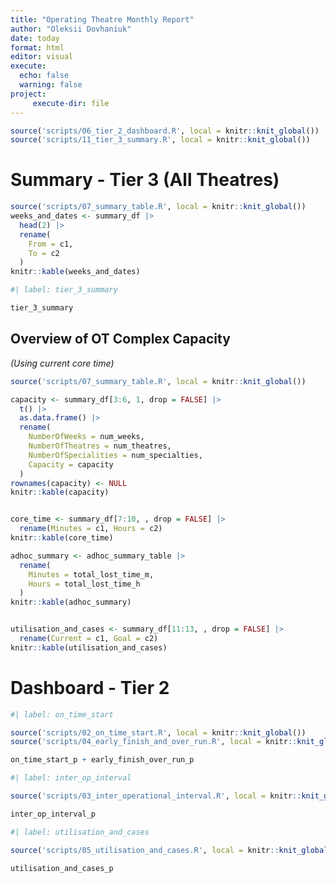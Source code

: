 ```yaml
---
title: "Operating Theatre Monthly Report"
author: "Oleksii Dovhaniuk"
date: today
format: html
editor: visual
execute:
  echo: false
  warning: false
project:
     execute-dir: file
---
```


```r

source('scripts/06_tier_2_dashboard.R', local = knitr::knit_global())
source('scripts/11_tier_3_summary.R', local = knitr::knit_global())
```

# **Summary - Tier 3 (All Theatres)**

```r
source('scripts/07_summary_table.R', local = knitr::knit_global())
weeks_and_dates <- summary_df |> 
  head(2) |> 
  rename(
    From = c1,
    To = c2
  )
knitr::kable(weeks_and_dates)
```

```r
#| label: tier_3_summary

tier_3_summary
```

## Overview of OT Complex Capacity

*(Using current core time)*

```r
source('scripts/07_summary_table.R', local = knitr::knit_global())

capacity <- summary_df[3:6, 1, drop = FALSE] |> 
  t() |> 
  as.data.frame() |> 
  rename(
    NumberOfWeeks = num_weeks,
    NumberOfTheatres = num_theatres,
    NumberOfSpecialities = num_specialties,
    Capacity = capacity
  ) 
rownames(capacity) <- NULL
knitr::kable(capacity) 


core_time <- summary_df[7:10, , drop = FALSE] |> 
  rename(Minutes = c1, Hours = c2)
knitr::kable(core_time)

adhoc_summary <- adhoc_summary_table |> 
  rename(
    Minutes = total_lost_time_m,
    Hours = total_lost_time_h
  )  
knitr::kable(adhoc_summary)


utilisation_and_cases <- summary_df[11:13, , drop = FALSE] |> 
  rename(Current = c1, Goal = c2)
knitr::kable(utilisation_and_cases)

```

# **Dashboard - Tier 2**

```r
#| label: on_time_start

source('scripts/02_on_time_start.R', local = knitr::knit_global())
source('scripts/04_early_finish_and_over_run.R', local = knitr::knit_global())

on_time_start_p + early_finish_over_run_p
```

```r
#| label: inter_op_interval

source('scripts/03_inter_operational_interval.R', local = knitr::knit_global())

inter_op_interval_p
```

```r
#| label: utilisation_and_cases

source('scripts/05_utilisation_and_cases.R', local = knitr::knit_global())

utilisation_and_cases_p
```
